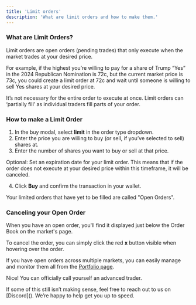 ```yaml
---
title: 'Limit orders'
description: 'What are limit orders and how to make them.'
---
```


### What are Limit Orders? 
Limit orders are open orders (pending trades) that only execute when the market trades at your desired price. 

For example, if the highest you’re willing to pay for a share of Trump “Yes” in the 2024 Republican Nomination is 72c, but the current market price is 73c, you could create a limit order at 72c and wait until someone is willing to sell Yes shares at your desired price.

<Note>
It’s not necessary for the entire order to execute at once. Limit orders can ‘partially fill’ as individual traders fill parts of your order.
</Note>

### How to make a Limit Order
1. In the buy modal, select **limit** in the order type dropdown.
2. Enter the price you are willing to buy (or sell, if you’ve selected to sell) shares at.
3. Enter the number of shares you want to buy or sell at that price.

Optional: Set an expiration date for your limit order. This means that if the order does not execute at your desired price within this timeframe, it will be canceled.

4. Click **Buy** and confirm the transaction in your wallet.

<Note>
Your limited orders that have yet to be filled are called "Open Orders". 
</Note>


### Canceling your Open Order 
When you have an open order, you'll find it displayed just below the Order Book on the market's page. 

To cancel the order, you can simply click the red **x** button visible when hovering over the order.


If you have open orders across multiple markets, you can easily manage and monitor them all from the [Portfolio page](https://polymarket.com/portfolio?tab=Open+orders).

Nice! You can officially call yourself an advanced trader.

<Tip>
If some of this still isn’t making sense, feel free to reach out to us on [Discord](). We’re happy to help get you up to speed.
</Tip>